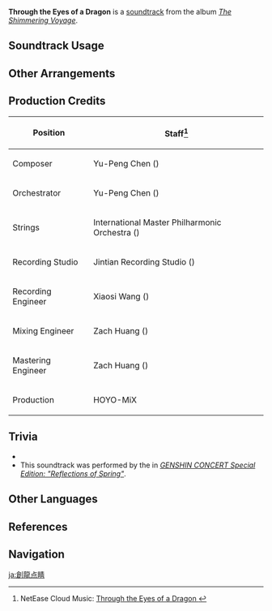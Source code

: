 {{Soundtrack Infobox
|image          = The Shimmering Voyage.png
|album          = The Shimmering Voyage
|disc           = 4
|number         = 63
|featured       =
|featured2      =
|featured3      =
|featured_disc  =
|featured_disc2 =
|featured_disc3 =
|youtube_id     = 19IIuudn6Sc
|spotify_id     = 1wuLkJnSS5GqpwlFYxT8tf
|previous       = Ominous Monolith
|next           = Dvalin Is Landing!
}}
{{Description|Notes resonate in pearls of dew, the roar of the rock dragon shaking the earth.|[https://hoyolab.com/article/9078416 Melody of Dreamlike Wanderings]}}
'''Through the Eyes of a Dragon''' is a [[soundtrack]] from the album ''[[The Shimmering Voyage]]''.

==Soundtrack Usage==
{{Soundtrack Usage
|quest     = Amidst Chaos, the Rock Is Unmoved//cutscene
|location  = 
|domain    = 
}}

==Other Arrangements==
{{Files by Category Gallery|Media Using an Unreleased Arrangement of Through the Eyes of a Dragon Soundtrack}}

==Production Credits==
{| class="wikitable"
! Position
! Staff<ref>NetEase Cloud Music: [https://music.163.com/#/song?id=1861579823 Through the Eyes of a Dragon {{zh|创龙点睛}}]</ref>
|-
! Composer
| Yu-Peng Chen ({{zh|陈致逸}})
|-
! Orchestrator
| Yu-Peng Chen ({{zh|陈致逸}})
|-
! Strings
| International Master Philharmonic Orchestra ({{zh|国际首席爱乐乐团}})
|-
! Recording Studio
| Jintian Recording Studio ({{zh|金田录音棚}})
|-
! Recording Engineer
| Xiaosi Wang ({{zh|王小四}})
|-
! Mixing Engineer
| Zach Huang ({{zh|黄巍}})
|-
! Mastering Engineer
| Zach Huang ({{zh|黄巍}})
|-
! Production
| HOYO-MiX
|}

==Trivia==
* {{Transclude|Rex Incognito (Soundtrack)|RexLapisTheme|section=1}}
* This soundtrack was performed by the {{w|Shanghai Symphony Orchestra}} in ''[[Genshin Concert/Reflections of Spring|GENSHIN CONCERT Special Edition: "Reflections of Spring"]]''.

==Other Languages==
{{Other Languages
|en      = Through the Eyes of a Dragon
|zhs     = 创龙点睛
|zhs_rm  = Chuànglóng Diǎnjīng
|zht     = 創龍點睛
|zht_rm  = Chuànglóng Diǎnjīng
|zh_tl   = 
|ja      = 創龍点睛
|ja_rm   = Souryuu-tensei
|ja_tl   = 
}}

==References==
{{Reflist}}

==Navigation==
{{Soundtrack Navbox|The Shimmering Voyage|1}}

[[ja:創龍点睛]]